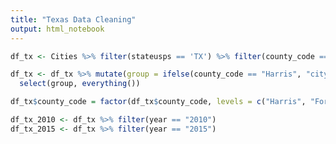 ```yaml
---
title: "Texas Data Cleaning"
output: html_notebook
---
```


```r
df_tx <- Cities %>% filter(stateusps == 'TX') %>% filter(county_code == "Harris" | county_code == "Fort Bend"| county_code == "Montgomery"| county_code == "Liberty"| county_code == "Waller")
```


```r
df_tx <- df_tx %>% mutate(group = ifelse(county_code == "Harris", "city", "suburb")) %>%
  select(group, everything())
```


```r
df_tx$county_code = factor(df_tx$county_code, levels = c("Harris", "Fort Bend", "Montgomery", "Waller", "Liberty"))

df_tx_2010 <- df_tx %>% filter(year == "2010")
df_tx_2015 <- df_tx %>% filter(year == "2015")
```